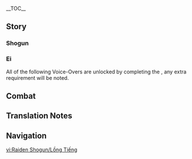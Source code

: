 {{CharacterTabs}}
{{LanguageTabs}}
{{Stub|1={{Meta/VO|rm=1}}}}
__TOC__
==Story==
===Shogun===
{{VO/Story
|character           = Raiden Shogun
|language            = zh
|language_s          = zh
|language_t          = zh-tw
|name_s              = 雷电将军
|name_t              = 雷電將軍

|vo_01_01_title_s    = 初次见面…
|vo_01_01_title_t    = 初次見面…
|vo_01_01_subtitle   = Hello
|vo_01_01_file       = VO_{language}{character} Hello.ogg
|vo_01_01_tx_s       = 无须行礼，此身虽然尊贵殊胜，不过此般前来，是想要做些微服游历民间的事。我看上了你的身手，现在你就是我的御侧保镖了。不用担心，遇到危险，我会出手的。
|vo_01_01_tx_t       = 無須行禮，此身雖然尊貴殊勝，不過此般前來，是想要做些微服遊歷民間的事。我看上了（你/妳）的身手，現在（你/妳）就是我的御側保鏢了。不用擔心，遇到危險，我會出手的。
|vo_01_01_rm         = Wúxū xínglǐ, cǐ shēn suīrán zūnguì shū shèng, bùguò cǐ bān qián lái, shì xiǎng yào zuò xiēwéi fú yóulì mínjiān de shì. Wǒ kàn shàngle nǐ de shēnshǒu, xiànzài nǐ jiùshì wǒ de yù cè bǎobiāo le. Bùyòng dānxīn, yù dào wéixiǎn, wǒ huì chūshǒu de.
|vo_02_01_title_s    = 闲聊・徒然
|vo_02_01_title_t    = 閒聊・徒然
|vo_02_01_subtitle   = Chat: Idleness
|vo_02_01_file       = VO_{language}{character} Chat - Idleness.ogg
|vo_02_01_tx_s       = 徒然无事，对砚枯坐。哼。
|vo_02_01_tx_t       = 徒然無事，對硯枯坐。哼。
|vo_02_01_rm         = Túrán wú shì, duì yàn kū zuò. Ng.
|vo_02_02_title_s    = 闲聊・浮世
|vo_02_02_title_t    = 閒聊・浮世
|vo_02_02_subtitle   = Chat: The Mortal World
|vo_02_02_file       = VO_{language}{character} Chat - The Mortal World.ogg
|vo_02_02_tx_s       = 浮世景色百千年依旧，人之在世却如白露与泡影。虚无。
|vo_02_02_tx_t       = 浮世景色百千年依舊，人之在世卻如白露與泡影。虛無。
|vo_02_02_rm         = Fúshì jǐngsè bǎi qiān nián yījiù, rén zhī zàishì què rú báilù yǔ pàoyǐng. Xūwú.
|vo_02_03_title_s    = 闲聊・花鸟余情
|vo_02_03_title_t    = 閒聊・花鳥餘情
|vo_02_03_subtitle   = Chat: Worldly Beauty
|vo_02_03_file       = VO_{language}{character} Chat - Worldly Beauty.ogg
|vo_02_03_tx_s       = 无人相陪，此般花鸟余情，也不过衬托我身不移不变的背景罢了。
|vo_02_03_tx_t       = 無人相陪，此般花鳥餘情，也不過襯托我身不移不變的背景罷了。
|vo_02_03_rm         = Wú rén xiāng péi, cǐ bān huāniǎo yúqíng, yě bùguò chèntuō wǒ shēn bù yí bù biàn de bèijǐng bà le.
|vo_03_01_title_s    = 下雨的时候…
|vo_03_01_title_t    = 下雨的時候…
|vo_03_01_subtitle   = When It Rains
|vo_03_01_file       = VO_{language}{character} When It Rains.ogg
|vo_03_01_tx_s       = 只是雨滴有什么麻烦的。这还没有打雷呢。
|vo_03_01_tx_t       = 只是雨滴有什麼麻煩的。這還沒有打雷呢。
|vo_03_01_rm         = Zhǐshì yǔdī yǒu shé me máfan de. Zhè hái méiyǒu dǎléi ne.
|vo_03_02_title_s    = 下雪的时候…
|vo_03_02_title_t    = 下雪的時候…
|vo_03_02_subtitle   = When It Snows
|vo_03_02_file       = VO_{language}{character} When It Snows.ogg
|vo_03_02_tx_s       = 冬将军也来了。
|vo_03_02_tx_t       = 冬將軍也來了。
|vo_03_02_rm         = Dōng jiāngjūn yě lái le.
|vo_03_03_title_s    = 晴天的时候…
|vo_03_03_title_t    = 晴天的時候…
|vo_03_03_subtitle   = On a Clear Day
|vo_03_03_file       = VO_{language}{character} On a Clear Day.ogg
|vo_03_03_tx_s       = 天晴也并不能掩盖雷霆的威光。不下雨也可以降下神雷，看到那棵树了吗？你说你懂了，叫我停手。好吧。
|vo_03_03_tx_t       = 天晴也並不能掩蓋雷霆的威光。不下雨也可以降下神雷，看到那棵樹了嗎？（你/妳）說（你/妳）懂了，叫我停手。好吧。
|vo_03_03_rm         = Tiān qíng yě bìng bùnéng yǎngài léitíng de wēiguāng. Bùxià yǔ yě kěyǐ jiàngxià shén léi, kàn dào nà kē shù le ma? Nǐ shuō nǐ dǒng le, jiào wǒ tíngshǒu. Hǎo ba.
|vo_04_01_title_s    = 早上好…
|vo_04_01_title_t    = 早安…
|vo_04_01_subtitle   = Good Morning
|vo_04_01_file       = VO_{language}{character} Good Morning.ogg
|vo_04_01_tx_s       = 道完早安就打呵欠，太懈怠了。我这次就赦免你的无礼了。早安。
|vo_04_01_tx_t       = 道完早安就打呵欠，太懈怠了。我這次就赦免（你/妳）的無禮了。早安。
|vo_04_01_rm         = Dào wán zǎo ān jiù dǎ hēqiàn, tài xièdàile. Wǒ zhè cì jiù shèmiǎn nǐ de wú lǐle. Zǎo ān.
|vo_04_02_title_s    = 晚安…
|vo_04_02_title_t    = 晚安…
|vo_04_02_subtitle   = Good Night
|vo_04_02_file       = VO_{language}{character} Good Night.ogg
|vo_04_02_tx_s       = 我命十方世界雷鸣平息，愿你今晚得享安睡。
|vo_04_02_tx_t       = 我命十方世界雷鳴平息，願（你/妳）今晚得享安睡。
|vo_04_02_rm         = Wǒ mìng shí fāng shìjiè léimíng píngxí, yuàn nǐ jīn wǎn dé xiǎng ānshuì.
|vo_06_01_title_s    = 关于雷电将军自己・须臾
|vo_06_01_title_t    = 關於雷電將軍自己・須臾
|vo_06_01_subtitle   = About the {character}: Transience
|vo_06_01_file       = VO_{language}{character} About {character} - Transience.ogg
|vo_06_01_tx_s       = 雷鸣闪电，一瞬即逝。正因如此，才会想要撷取「永恒」。不，才必须掌握「永恒」。
|vo_06_01_tx_t       = 雷鳴閃電，一瞬即逝。正因如此，才會想要擷取「永恆」。不，才必須掌握「永恆」。
|vo_06_01_rm         = Léimíng shǎndiàn, yīshùn jí shì. Zhèng yīn rúcǐ, cái huì xiǎng yào xié qǔ "yǒnghéng". Bù, cái bìxū zhǎngwò "yǒnghéng".
|vo_06_02_title_s    = 关于雷电将军自己・永恒
|vo_06_02_title_t    = 關於雷電將軍自己・永恆
|vo_06_02_subtitle   = About the {character}: Eternity
|vo_06_02_file       = VO_{language}{character} About {character} - Eternity.ogg
|vo_06_02_tx_s       = 「磨损」是一件很可怕的事情。此身诞生的意义，就是承受磨损。这样，或许「内在」就可以触及永恒了吧。
|vo_06_02_tx_t       = 「磨損」是一件很可怕的事情。此身誕生的意義，就是承受磨損。這樣，或許「內在」就可以觸及永恆了吧。
|vo_06_02_rm         = "Mósǔn" shì yī jiàn hěn kěpà de shìqíng. Cǐ shēn dànshēng de yìyì, jiùshì chéngshòu mósǔn. Zhèyàng, huòxǔ "nèizài" jiù kěyǐ chùjí yǒnghéng le ba.
|vo_06_03_title_s    = 关于我们・奥诘众
|vo_06_03_title_t    = 關於我們・奧詰眾
|vo_06_03_subtitle   = About Us: Okuzumeshuu
|vo_06_03_file       = VO_{language}{character} About Us - Okuzumeshuu.ogg
|vo_06_03_tx_s       = 现在你是我的侧用人，换言之，依我判断，你是对幕府有用，对我忠诚的人。
|vo_06_03_tx_t       = 現在（你/妳）是我的側用人，換言之，依我判斷，（你/妳）是對幕府有用，對我忠誠的人。
|vo_06_03_rm         = Xiànzài nǐ shì wǒ de cè yòngrén, huàn yán zhī, yī wǒ pànduàn, nǐ shì duì mùfǔ yǒuyòng, duì wǒ zhōngchéng de rén.
|vo_07_01_title_s    = 有什么想要分享…
|vo_07_01_title_t    = 有什麼想要分享…
|vo_07_01_subtitle   = Something to Share
|vo_07_01_file       = VO_{language}{character} Something to Share.ogg
|vo_07_01_tx_s       = 有什么想要分享的？没有。倒是你，为什么没有神之眼却能使用元素之力。和我说说。
|vo_07_01_tx_t       = 有什麼想要分享的？沒有。倒是（你/妳），為什麼沒有神之眼卻能使用元素之力。和我說說。
|vo_07_01_rm         = Yǒu shénme xiǎng yào fēnxiǎng de? Méiyǒu. Dào shì nǐ, wèishénme méiyǒu Shén zhī Yǎn què néng shǐyòng yuánsù zhī lì. Hé wǒ shuō shuō.
|vo_07_02_title_s    = 感兴趣的见闻…
|vo_07_02_title_t    = 感興趣的見聞…
|vo_07_02_subtitle   = Interesting Things
|vo_07_02_file       = VO_{language}{character} Interesting Things.ogg
|vo_07_02_tx_s       = 虽然身消梦陨，但是她化作了神樱。这，也是「永恒」。
|vo_07_02_tx_t       = 雖然身消夢隕，但是她化作了神櫻。這，也是「永恆」。
|vo_07_02_rm         = Suīrán shēn xiāo mèng yǔn, dànshì tā huà zuòle Shényīng. Zhè, yě shì 'yǒnghéng'.
|vo_08_01_title_s    = 关于神里绫人…
|vo_08_01_title_t    = 關於神里綾人…
|vo_08_01_subtitle   = About [[Kamisato Ayato]]
|vo_08_01_friendship = 4
|vo_08_01_file       = VO_{language}{character} About Kamisato Ayato.ogg
|vo_08_01_tx_s       = 神里一门，无愧于稻妻名门笔头之格。绫人虽然此前在三奉行事务中，耍了不少手段，但是本身忠心可鉴。既往不咎了。
|vo_08_01_tx_t       = 神里一門，無愧於稻妻名門筆頭之格。綾人雖然此前在三奉行事務中，耍了不少手段，但是本身忠心可鑒。既往不咎了。
|vo_08_01_rm         = Shénlǐ Yīmén, wúkuì yú Dàoqī Míngmén bǐtóu zhī gé. Líng rén suīrán cǐqián zài Sān Fèngháng shìwù zhōng, shuǎ le bùshǎo shǒuduàn, dànshì běnshēn zhōngxīn kě jiàn. Jìwǎng bù jiù le.
|vo_08_02_title_s    = 关于九条裟罗…
|vo_08_02_title_t    = 關於九條裟羅…
|vo_08_02_subtitle   = About [[Kujou Sara]]
|vo_08_02_friendship = 4
|vo_08_02_file       = VO_{language}{character} About Kujou Sara.ogg
|vo_08_02_tx_s       = 忠义之士，武艺精湛，可担「豪杰」二字。有此麟儿，九条家应该还能兴盛下去吧。
|vo_08_02_tx_t       = 忠義之士，武藝精湛，可擔「豪傑」二字。有此麟兒，九條家應該還能興盛下去吧。
|vo_08_02_rm         = Zhōngyì zhī shì, wǔyì jīngzhàn, kě dān 'Háojié' èr zì. Yǒu cǐ lín er, Jiǔtiáo jiā yīnggāi hái néng xīngshèng xiàqù ba.
|vo_08_03_title_s    = 关于珊瑚宫心海…
|vo_08_03_title_t    = 關於珊瑚宮心海…
|vo_08_03_subtitle   = About [[Sangonomiya Kokomi]]
|vo_08_03_friendship = 4
|vo_08_03_file       = VO_{language}{character} About Sangonomiya Kokomi.ogg
|vo_08_03_tx_s       = 奥罗巴斯确为此身所斩。但是我也许可了珊瑚宫之民，以海祇大御神之名继续祭祀，让它得享牲醴。现在珊瑚宫捣毁鸣神分社，反叛幕府。她作为海祇大御神的现人神巫女，必须要承担责任。
|vo_08_03_tx_t       = 奧羅巴斯確為此身所斬。但是我也許可了珊瑚宮之民，以海祇大御神之名繼續祭祀，讓牠得享牲醴。現在珊瑚宮搗毀鳴神分社，反叛幕府。她作為海祇大御神的現人神巫女，必須要承擔責任。
|vo_08_03_rm         = Àoluóbāsī què wèi cǐ shēn suǒ zhǎn. Dànshì wǒ yěxǔ kě le Shānhú Gōng zhī mín, yǐ Hǎiqí Dà Yùshén zhī míng jìxù jìsì, ràng tā dé xiǎng shēnglǐ. Xiànzài Shānhú Gōng dǎohuǐ Míngshén Fèn Shè, fǎnpàn mùfǔ. Tā zuòwéi Hǎiqí Dà Yùshén de xiànrén shén wūnǚ, bìxū yào chéngdān zérèn.
|vo_08_04_title_s    = 关于荒泷一斗…
|vo_08_04_title_t    = 關於荒瀧一斗…
|vo_08_04_subtitle   = About [[Arataki Itto]]
|vo_08_04_friendship = 4
|vo_08_04_file       = VO_{language}{character} About Arataki Itto.ogg
|vo_08_04_tx_s       = 谁？
|vo_08_04_tx_t       = 誰？
|vo_08_04_rm         = Shéi?
|vo_08_05_title_s    = 关于宵宫…
|vo_08_05_title_t    = 關於宵宮…
|vo_08_05_subtitle   = About [[Yoimiya]]
|vo_08_05_friendship = 4
|vo_08_05_file       = VO_{language}{character} About Yoimiya.ogg
|vo_08_05_tx_s       = 是谁来着？啊，做烟火的。制造须臾幻象的人，沉醉于夏日幻觉的人，虽说如此，亦为我之臣民。<br>嗯，在天领奉行属地里炸烟花？谁啊，她吗？
|vo_08_05_tx_t       = 是誰來著？啊，做煙火的。製造須臾幻象的人，沉醉於夏日幻覺的人，雖說如此，亦為我之臣民。<br>嗯，在天領奉行屬地裡放煙花？誰啊，她嗎？
|vo_08_05_rm         = Shì shéi láizhe? Ā, zuò yānhuǒ de. Zhìzào xūyú huànxiàng de rén, chénzuì yú xiàrì huànjué de rén, suī shuō rúcǐ, yì wéi wǒ zhī chénmín. <br>Ng, zài Tiānlǐng Fèngháng shǔdì lǐ zhà yānhuā? Shéi a, tā ma?
|vo_09_01_title_s    = 想要了解雷电将军・其一
|vo_09_01_title_t    = 想要瞭解雷電將軍・其一
|vo_09_01_subtitle   = More About the {character}: I
|vo_09_01_file       = VO_{language}{character} More About {character} - 01.ogg
|vo_09_01_tx_s       = 有什么事情，说来便是。
|vo_09_01_tx_t       = 有什麼事情，說來便是。
|vo_09_01_rm         = Yǒu shénme shìqing, shuō lái biàn shì.
|vo_09_02_title_s    = 想要了解雷电将军・其二
|vo_09_02_title_t    = 想要瞭解雷電將軍・其二
|vo_09_02_subtitle   = More About the {character}: II
|vo_09_02_friendship = 3
|vo_09_02_file       = VO_{language}{character} More About {character} - 02.ogg
|vo_09_02_tx_s       = 民间都相信，雷雨天口念「桑原桑原」，便可以无恙。如是因我一念而起的雷暴，必不会加害于你。但是自然天气形成的雷雨就难说了。
|vo_09_02_tx_t       = 民間都相信，雷雨天口唸「桑原桑原」，便可以無恙。如是因我一念而起的雷暴，必不會加害於你。但是自然天氣形成的雷雨就難說了。
|vo_09_02_rm         = Mínjiān dōu xiāngxìn, léiyǔ tiān kǒu niàn 'Sāngyuán Sāngyuán', biàn kěyǐ wúyàng. Rúshì yīn wǒ yī niàn ér qǐ de léibào, bì bù huì jiāhài yú nǐ. Dànshì zìrán tiānqì xíngchéng de léiyǔ jiù nánshuō le.
|vo_10_01_title_s    = 雷电将军的爱好…
|vo_10_01_title_t    = 雷電將軍的愛好…
|vo_10_01_subtitle   = The {character}'s Hobbies
|vo_10_01_file       = VO_{language}{character} Hobbies.ogg
|vo_10_01_tx_s       = 愚问。只有必须要做的事情，和一定不能做的事情。
|vo_10_01_tx_t       = 愚問。只有必須要做的事情，和一定不能做的事情。
|vo_10_01_rm         = Yú wèn. Zhǐyǒu bìxū yào zuò de shìqing, hé yīdìng bùnéng zuò de shìqing.
|vo_10_02_title_s    = 讨厌的食物…
|vo_10_02_title_t    = 討厭的食物…
|vo_10_02_subtitle   = Least Favorite Food
|vo_10_02_file       = VO_{language}{character} Least Favorite Food.ogg
|vo_10_02_tx_s       = 愚问。只有维持身体营养必须吃的，和会损害身体的。
|vo_10_02_tx_t       = 愚問。只有維持身體營養必須吃的，和會損害身體的。
|vo_10_02_rm         = Yú wèn. Zhǐyǒu wéichí shēntǐ yíngyǎng bìxū chī de, hé huì sǔnhài shēntǐ de.

<!-- Receiving a Gift -->
|vo_11_01_title_s    = 收到赠礼・其一
|vo_11_01_title_t    = 收到贈禮・其一
|vo_11_01_subtitle   = Receiving a Gift: I
|vo_11_01_file       = VO_{language}{character} Receiving a Gift - 01.ogg
|vo_11_01_tx_s       = 熟悉的味道。不坏。
|vo_11_01_tx_t       = 熟悉的味道。不壞。
|vo_11_01_rm         = Shúxī de wèidào. Bù huài.
|vo_11_02_title_s    = 收到赠礼・其二
|vo_11_02_title_t    = 收到贈禮・其二
|vo_11_02_subtitle   = Receiving a Gift: II
|vo_11_02_file       = VO_{language}{character} Receiving a Gift - 02.ogg
|vo_11_02_tx_s       = 放在这里吧，我会尝的。
|vo_11_02_tx_t       = 放在這裡吧，我會嚐的。
|vo_11_02_rm         = Fàng zài zhèlǐ ba, wǒ huì cháng de.
|vo_11_03_title_s    = 收到赠礼・其三
|vo_11_03_title_t    = 收到贈禮・其三
|vo_11_03_subtitle   = Receiving a Gift: III
|vo_11_03_file       = VO_{language}{character} Receiving a Gift - 03.ogg
|vo_11_03_tx_s       = 会损害身体机能，拿走。
|vo_11_03_tx_t       = 會損害身體機能，拿走。
|vo_11_03_rm         = Huì sǔnhài shēntǐ jīnéng, ná zǒu.
|vo_12_01_title_s    = 生辰…
|vo_12_01_title_t    = 生辰…
|vo_12_01_subtitle   = Birth Date
|vo_12_01_file       = VO_{language}{character} Birth Date.ogg
|vo_12_01_tx_s       = 今日是你的生辰之日吗？随我回城，我来对全体旗本众宣读祝词吧。嗯？「太丢人别这样。」…好吧。
|vo_12_01_tx_t       = 今日是（你/妳）的生辰之日嗎？隨我回城，我來對全體旗本眾宣讀祝詞吧。嗯？「太丟人別這樣。」…好吧。
|vo_12_01_rm         = Jīnrì shì nǐ de shēngchén zhī rì ma? Suí wǒ huí chéng, wǒ lái duì quántǐ qíběn zhòng xuāndú zhùcí ba. Ng? 'Tài diūrén bié zhèyàng.' …Hǎo ba.
|vo_13_01_title_s    = 突破的感受・起
|vo_13_01_title_t    = 突破的感受・起
|vo_13_01_subtitle   = Feelings About Ascension: Intro
|vo_13_01_ascension  = 1
|vo_13_01_file       = VO_{language}{character} Feelings About Ascension -  01.ogg
|vo_13_01_tx_s       = 我之流派里，「初传」之位，可以学习太刀的九向剑路之势，以及薙刀术的基本。与其他流派并无大差异。应该说，其他流派与我之流派并无差异。
|vo_13_01_tx_t       = 我之流派裡，「初傳」之位，可以學習太刀的九向劍路之勢，以及薙刀術的基本。與其他流派並無大差異。應該說，其他流派與我之流派並無差異。
|vo_13_01_rm         = Wǒ zhī liúpài lǐ, 'Chū Chuán' zhī wèi, kěyǐ xuéxí tàidāo de jiǔ xiàng jiànlù zhī shì, yǐjí tìdāo shù de jīběn. Yǔ qítā liúpài bìng wú dà chāyì. Yīnggāi shuō, qítā liúpài yǔ wǒ zhī liúpài bìng wú chāyì.
|vo_13_02_title_s    = 突破的感受・承
|vo_13_02_title_t    = 突破的感受・承
|vo_13_02_subtitle   = Feelings About Ascension: Building Up
|vo_13_02_ascension  = 2
|vo_13_02_file       = VO_{language}{character} Feelings About Ascension -  02.ogg
|vo_13_02_tx_s       = 我之流派里，「中传」之位，太刀术需要研习各种「构」位与变化，薙刀术则需熟练诸「切」与「返」之理。
|vo_13_02_tx_t       = 我之流派裡，「中傳」之位，太刀術需要研習各種「構」位與變化，薙刀術則需熟練諸「切」與「返」之理。
|vo_13_02_rm         = "Wǒ zhī liúpài lǐ, 'Zhōng Chuán' zhī wèi, tàidāo shù xūyào yánxí gè zhǒng 'Gòu' wèi yǔ biànhuà, tìdāo shù zé xū shúliàn zhū 'Qiē' yǔ 'Fǎn' zhī lǐ.
|vo_13_03_title_s    = 突破的感受・转
|vo_13_03_title_t    = 突破的感受・轉
|vo_13_03_subtitle   = Feelings About Ascension: Climax
|vo_13_03_ascension  = 4
|vo_13_03_file       = VO_{language}{character} Feelings About Ascension -  03.ogg
|vo_13_03_tx_s       = 我之流派里，「皆传」之位，需要研习诸般奥义。无奈大部分都需要配合元素之力，对凡人来说可能有些太难了。世间其余流派大多都无法触及此境。
|vo_13_03_tx_t       = 我之流派裡，「皆傳」之位，需要研習諸般奧義。無奈大部分都需要配合元素之力，對凡人來說可能有些太難了。世間其餘流派大多都無法觸及此境。
|vo_13_03_rm         = Wǒ zhī liúpài lǐ, 'Jiē Chuán' zhī wèi, xūyào yánxí zhū bān àoyì. Wúnài dà bùfen dōu xūyào pèihé yuánsù zhī lì, duì fánrén lái shuō kěnéng yǒuxiē tài nán le. Shìjiān qí yú liúpài dàduō dōu wúfǎ chùjí cǐ jìng.
}}

===Ei===
All of the following Voice-Overs are unlocked by completing the {{Quest|Wishes (Quest)}}, any extra requirement will be noted.
{{VO/Story2
|character           = Raiden Ei
|language            = zh
|language_s          = zh
|language_t          = zh-tw
|name_s              = 雷电将军
|name_t              = 雷電將軍

|vo_01_01_title_s    = 打雷的时候…
|vo_01_01_title_t    = 打雷的時候…
|vo_01_01_subtitle   = When Thunder Strikes
|vo_01_01_file       = VO_{language}{character} When Thunder Strikes.ogg
|vo_01_01_tx_s       = 哎呀，你不会怕了吧。明明此世最为殊胜最为恐怖的雷霆化身就站在你身边。
|vo_01_01_tx_t       = 哎呀，（你/妳）不會怕了吧。明明此世最為殊勝最為恐怖的雷霆化身就站在（你/妳）身邊。
|vo_01_01_rm         = Āiyā, nǐ bù huì pà le ba. Míngmíng cǐ shì zuì wéi shūshèng zuì wéi kǒngbù de léitíng huàshēn jiù zhàn zài nǐ shēnbiān.

|vo_02_01_title_s    = 中午好…
|vo_02_01_title_t    = 午安…
|vo_02_01_subtitle   = Good Afternoon
|vo_02_01_file       = VO_{language}{character} Good Afternoon.ogg
|vo_02_01_tx_s       = 啊，想吃甜点心。嗯，为什么不行？什么叫「哪有这个时间吃甜品的」。之前是因为他们看我是将军所以惯着我的？这样啊。
|vo_02_01_tx_t       = 啊，想吃甜點心。嗯，為什麼不行？什麼叫「哪有這個時間吃甜品的」。之前是因為他們看我是將軍所以慣著我的？這樣啊。
|vo_02_01_rm         = A, xiǎng chī tián diǎnxīn. Ng, wèishénme bùxíng? Shénme jiào 'Nǎ yǒu zhège shíjiān chī tián pǐn de'. Zhīqián shì yīnwèi tāmen kàn wǒ shì jiāngjūn suǒyǐ guàn zhe wǒ de? Zhèyàng a.

|vo_02_02_title_s    = 晚上好…
|vo_02_02_title_t    = 晚上好…
|vo_02_02_subtitle   = Good Evening
|vo_02_02_file       = VO_{language}{character} Good Evening.ogg
|vo_02_02_tx_s       = 你想知道夜晚流星的真相吗？哈哈，真相就是缥缈须臾的一瞬天光罢了。嗯，你说其实是你？你也是天狗吗？
|vo_02_02_tx_t       = （你/妳）想知道夜晚流星的真相嗎？哈哈，真相就是縹緲須臾的一瞬天光罷了。嗯，（你/妳）說其實是（你/妳）？（你/妳）也是天狗嗎？
|vo_02_02_rm         = Nǐ xiǎng zhīdào yèwǎn liúxīng de zhēnxiàng ma? Hāhā, zhēnxiàng jiùshì piāomiǎo xūyú de yī shùn tiānguāng bà le. Ng, nǐ shuō qíshí shì nǐ? Nǐ yě shì tiāngǒu ma?

|vo_03_01_title_s    = 关于我们・用心棒
|vo_03_01_title_t    = 關於我們・用心棒
|vo_03_01_subtitle   = About Us: Protector
|vo_03_01_friendship = 6
|vo_03_01_file       = VO_{language}{character} About Us - Protector.ogg
|vo_03_01_tx_s       = 虽然是微服出访的保镖，但是我遇到危险不用替我挡刀了。将军她构造还挺结实的，坏了还能替换呢。所以遇到危险把将军她推到前面就好了。
|vo_03_01_tx_t       = 雖然是微服出訪的保鏢，但是我遇到危險不用替我擋刀了。將軍她構造還挺結實的，壞了還能替換呢。所以遇到危險把將軍她推到前面就好了。
|vo_03_01_rm         = Suīrán shì wéifú chūfǎng de bǎobiāo, dànshì wǒ yù dào wéixiǎn bùyòng tì wǒ dǎng dāo le. Jiāngjūn tā gòuzào hái tǐng jiēshí de, huài le hái néng tìhuàn ne. Suǒyǐ yù dào wéixiǎn bǎ Jiāngjūn tā tuī dào qiánmiàn jiù hǎo le.

|vo_03_02_title_s    = 关于我们・直传
|vo_03_02_title_t    = 關於我們・直傳
|vo_03_02_subtitle   = About Us: Legacy
|vo_03_02_friendship = 6
|vo_03_02_file       = VO_{language}{character} About Us - Legacy.ogg
|vo_03_02_tx_s       = 稻妻的薙刀术和剑术以及锻刀技法，基本都是由我直接传下的，随后因人资质不同而分枝开花、各自结果。<br>如何，再接我一刀？还能无事的话，许可你在稻妻开宗立派哦。啊，武艺的精进真是叫人欲罢不能。
|vo_03_02_tx_t       = 稻妻的薙刀術和劍術以及鍛刀技法，基本都是由我直接傳下的，隨後因人資質不同而分枝開花、各自結果。<br>如何，再接我一刀？還能無事的話，許可（你/妳）在稻妻開宗立派哦。啊，武藝的精進真是叫人欲罷不能。
|vo_03_02_rm         = Dàoqī de tìdāo shù hé jiànshù yǐjí duàn dāo jìfǎ, jīběn dōu shì yóu wǒ zhíjiē chuán xià de, suíhòu yīn rén zīzhì bùtóng ér fēnzhī kāihuā, gèzì jiéguǒ.<br>Rúhé, zài jiē wǒ yī dāo? Hái néng wú shì de huà, xǔkě nǐ zài Dàoqī kāizōng lìpài ó. A, wǔyì de jīngjìn zhēn shì jiào rén yù bà bùnéng.

|vo_04_01_title_s    = 关于「神之眼」…
|vo_04_01_title_t    = 關於「神之眼」…
|vo_04_01_subtitle   = About the [[Vision]]
|vo_04_01_friendship = 4
|vo_04_01_file       = VO_{language}{character} About the Vision.ogg
|vo_04_01_tx_s       = 外面的世界居然已经这么久没有出现过雷元素的神之眼了吗？虽然我因为一些制约无法说明…赐予神之眼这件事，和我的意志无关。重要的，还是人的「渴望」，以及…
|vo_04_01_tx_t       = 外面的世界居然已經這麼久沒有出現過雷元素的神之眼了嗎？雖然我因為一些制約無法說明…賜予神之眼這件事，和我的意志無關。重要的，還是人的「渴望」，以及…
|vo_04_01_rm         = Wàimiàn de shìjiè jūrán yǐjīng zhème jiǔ méiyǒu chūxiàn guò léi yuánsù de Shén zhī Yǎn le ma? Suīrán wǒ yīnwèi yīxiē zhìyuē wúfǎ shuōmíng… Cìyǔ Shén zhī Yǎn zhè jiàn shì, hé wǒ de yìzhì wúguān. Zhòngyào de, háishì rén de 'Kěwàng', yǐjí…

|vo_05_01_title_s    = 关于八重神子…
|vo_05_01_title_t    = 關於八重神子…
|vo_05_01_subtitle   = About [[Yae Miko]]
|vo_05_01_friendship = 4
|vo_05_01_file       = VO_{language}{character} About Yae Miko.ogg
|vo_05_01_tx_s       = 那家伙啊，最初她就是个会被油豆腐引诱的家伙。现在居然这么工于谋略了，让人欣慰。不过被她算计了，还是有些不愉快。虽说是为了我好，下次见到她恐怕会被她嘲笑的…那就先发制人，斩她一刀好了。反正她也能躲掉。
|vo_05_01_tx_t       = 那傢伙啊，最初她就是個會被油豆腐引誘的傢伙。現在居然這麼工於謀略了，讓人欣慰。不過被她算計了，還是有些不愉快。雖說是為了我好，下次見到她恐怕會被她嘲笑的…那就先發制人，斬她一刀好了。反正她也能躲掉。
|vo_05_01_rm         = Nà jiāhuo a, zuìchū tā jiùshì gè huì bèi yóudòufu yǐnyòu de jiāhuo. Xiànzài jūrán zhème gōng yú móuluè le, ràng rén xīnwèi. Búguò bèi tā suànjì le, háishì yǒuxiē bù yúkuài. Suī shuō shì wèile wǒ hǎo, xià cì jiàndào tā kǒngpà huì bèi tā cháoxiào de… Nà jiù xiān fāzhìrén, zhǎn tā yī dāo hǎo le. Fǎnzhèng tā yě néng duǒ diào.

|vo_05_02_title_s    = 关于神里绫华…
|vo_05_02_title_t    = 關於神里綾華…
|vo_05_02_subtitle   = About [[Kamisato Ayaka]]
|vo_05_02_friendship = 4
|vo_05_02_file       = VO_{language}{character} About Kamisato Ayaka.ogg
|vo_05_02_tx_s       = 神里一门，无愧于稻妻名门笔头之格。欸，你说我和将军的评价一模一样。那，绫华她，她剑术也很好。
|vo_05_02_tx_t       = 神里一門，無愧於稻妻名門筆頭之格。欸，（你/妳）說我和將軍的評價一模一樣。那…綾華她、她劍術也很好。
|vo_05_02_rm         = Shénlǐ Yīmén, wúkuì yú Dàoqī Míngmén bǐtóu zhī gé. Ēi, nǐ shuō wǒ hé jiāngjūn de píngjià yīmú yīyàng. Nà, Línghuá tā, tā jiànshù yě hěn hǎo.

|vo_05_03_title_s    = 关于托马…
|vo_05_03_title_t    = 關於托馬…
|vo_05_03_subtitle   = About [[Thoma]]
|vo_05_03_friendship = 4
|vo_05_03_file       = VO_{language}{character} About Thoma.ogg
|vo_05_03_tx_s       = 虽然差点夺走他神之眼这件事，我也不能说是完全没有责任。但要说道歉的话，还是应该让将军她去比较好吧…好吧，我也会好好反省的。
|vo_05_03_tx_t       = 雖然差點奪走他神之眼這件事，我也不能說是完全沒有責任。但要說道歉的話，還是應該讓將軍她去比較好吧…好吧，我也會好好反省的。
|vo_05_03_rm         = Suīrán chàdiǎn duózǒu tā Shén zhī Yǎn zhè jiàn shì, wǒ yě bùnéng shuō shì wánquán méiyǒu zérèn. Dàn yào shuō dàoqiàn de huà, háishì yīnggāi ràng jiāngjūn tā qù bǐjiào hǎo ba… Hǎo ba, wǒ yě huì hǎohǎo fǎnxǐng de.

|vo_05_04_title_s    = 关于国崩…
|vo_05_04_title_t    = 關於國崩…
|vo_05_04_subtitle   = About [[Kunikuzushi]]
|vo_05_04_friendship = 4
|vo_05_04_file       = VO_{language}{character} About Kunikuzushi.ogg
|vo_05_04_tx_s       = 那小子是制造将军的副产物。对他不加以管束，应该是因为我内心还是觉得对他有所亏欠吧。
|vo_05_04_tx_t       = 那小子是製造將軍的副產物。對他不加以管束，應該是因為我內心還是覺得對他有所虧欠吧。
|vo_05_04_rm         = Nà xiǎozi shì zhìzào jiāngjūn de fùchǎnwù. Duì tā bù jiāyǐ guǎnshù, yīnggāi shì yīnwèi wǒ nèixīn háishì juéde duì tā yǒusuǒ kuīquè ba.

|vo_05_05_title_s    = 关于摩拉克斯…
|vo_05_05_title_t    = 關於摩拉克斯…
|vo_05_05_subtitle   = About [[Zhongli|Morax]]
|vo_05_05_friendship = 4
|vo_05_05_file       = VO_{language}{character} About Morax.ogg
|vo_05_05_tx_s       = 曾经与他共饮之时，我还只是一介影武者，敬陪众神末席。他做出了这样的选择是吗？不过，我想他在下一个时代，仍然会继续和更多的人相遇吧。
|vo_05_05_tx_t       = 曾經與他共飲之時，我還只是一介影武者，敬陪眾神末席。他做出了這樣的選擇是嗎？不過，我想他在下一個時代，仍然會繼續和更多的人相遇吧。
|vo_05_05_rm         = Céngjīng yǔ tā gòngyǐn zhī shí, wǒ hái zhǐshì yī jiè yǐngwǔzhě, jìngpéi zhòngshén mòxí. Tā zuòchū le zhèyàng de xuǎnzé shì ma? Búguò, wǒ xiǎng tā zài xià yīgè shídài, réngrán huì jìxù hé gèng duō de rén xiāngyù ba.

|vo_05_06_title_s    = 关于温迪…
|vo_05_06_title_t    = 關於溫迪…
|vo_05_06_subtitle   = About [[Venti]]
|vo_05_06_friendship = 4
|vo_05_06_file       = VO_{language}{character} About Venti.ogg
|vo_05_06_tx_s       = 风神的化身现在还叫这个名字吗？说实话，第一次见他就感觉他浑身透着和我一定相处不来的气质。然后就是，他的确很能喝酒。
|vo_05_06_tx_t       = 風神的化身現在還叫這個名字嗎？說實話，第一次見他就感覺他渾身透著和我一定相處不來的氣質。然後就是，他的確很能喝酒。
|vo_05_06_rm         = Fēngshén de huàshēn xiànzài hái jiào zhège míngzì ma? Shuō shíhuà, dì yī cì jiàn tā jiù gǎnjué tā húnshēn tòuzhe hé wǒ yīdìng xiāngchǔ bù lái de qìzhì. Ránhòu jiùshì, tā díquè hěn néng hējiǔ.

|vo_05_07_title_s    = 关于布耶尔…
|vo_05_07_title_t    = 關於布耶爾…
|vo_05_07_subtitle   = About [[Buer]]
|vo_05_07_friendship = 4
|vo_05_07_quest      = Akasha Pulses, the Kalpa Flame Rises
|vo_05_07_file       = VO_{language}{character} About Buer.ogg
|vo_05_07_tx_s       = 我很欣赏她的谦逊，谦逊也的确是智者的美德。她的权能理应可以做到许多超乎想象的事，但布耶尔只是将它用在「纠正与守护」之上…真是个温柔的神明。
|vo_05_07_tx_t       = 我很欣賞她的謙遜，謙遜也的確是智者的美德。她的權能理應可以做到許多超乎想像的事，但布耶爾只是將它用在「糾正與守護」之上…真是個溫柔的神明。
|vo_05_07_rm         = Wǒ hěn xīnshǎng tā de qiānxùn, qiānxùn yě díquè shì zhìzhě de měidé. Tā de quánnéng lǐ yīng kěyǐ zuò dào xǔduō chāohū xiǎngxiàng de shì, dàn Bùyuē'ěr zhǐshì jiāng tā yòng zài 'Jiūzhèng yǔ Shǒuhù' zhī shàng… Zhēn shì gè wēnróu de shénmíng.

|vo_05_08_title_s    = 关于芙宁娜…
|vo_05_08_title_t    = 關於芙寧娜…
|vo_05_08_subtitle   = About [[Furina]]
|vo_05_08_friendship = 4
|vo_05_08_quest      = Masquerade of the Guilty
|vo_05_08_file       = VO_{language}{character} About Furina.ogg
|vo_05_08_tx_s       = 「雷电将军」曾与我在意识世界中进行数百年的决斗，以确定我的意志不曾动摇。而你所说的这位芙宁娜，虽是人类之躯，但五百年间的表演也无异于每时每刻都在进行精神上的「实战」。我认可她，此等意志，可谓已臻神境。
|vo_05_08_tx_t       = 「雷電將軍」曾與我在意識世界中進行數百年的決鬥，以確定我的意志不曾動搖。而（你/妳）所說的這位芙寧娜，雖是人類之軀，但五百年間的表演也無異於每時每刻都在進行精神上的「實戰」。我認可她，此等意志，可謂已臻神境。
|vo_05_08_rm         = 

|vo_05_09_title_s    = 关于赫布里穆…
|vo_05_09_title_t    = 關於赫布里穆…
|vo_05_09_subtitle   = About [[Haborym]]
|vo_05_09_quest      = Incandescent Ode of Resurrection
|vo_05_09_friendship = 4
|vo_05_09_file       = VO_{language}{character} About Haborym.ogg
|vo_05_09_tx_s       = 五百年前我抵达坎瑞亚之时，曾在战场上见过不亚于无想刃狭间的大片焦土，我听闻那就是火神的愤怒。时至今日，我竟然还有和这样一位人类见面的机会…可否为我引荐一番呢？作为「武人」，我想前往合适的空旷之地，与她交流一些心得。
|vo_05_09_tx_t       = 五百年前我抵達坎瑞亞之時，曾在戰場上見過不亞於無想刃狹間的大片焦土，我聽聞那就是火神的憤怒。時至今日，我竟然還有和這樣一位人類見面的機會…可否為我引薦一番呢？作為「武人」，我想前往適合的空曠之地，與她交流一些心得。
|vo_05_09_rm         = 

|vo_05_10_title_s    = 关于梦见月瑞希…
|vo_05_10_title_t    = 關於夢見月瑞希…
|vo_05_10_subtitle   = About [[Yumemizuki Mizuki]]
|vo_05_10_quest      = Transient Dreams
|vo_05_10_friendship = 4
|vo_05_10_file       = VO_{language}{character} About Yumemizuki Mizuki.ogg
|vo_05_10_tx_s       = 梦见月瑞希是神子的旧识，不过，我有些看不明白她们两位的关系…既是彼此无可替代的友人，又不愿将感情置于台面。总是为某些计划相持不下，想要决出高低…鉴于这些计划的核心都是帮助民众享受生活，我便不多说什么了。
|vo_05_10_tx_t       = 夢見月瑞希是神子的舊識，不過，我有些看不明白她們兩位的關係…既是彼此無可替代的友人，又不願將感情置於檯面。總是為某些計畫相持不下，想要決出高低…鑑於這些計畫的核心都是幫助民眾享受生活，我便不多說什麼了。
|vo_05_10_rm         = 

|vo_06_01_title_s    = 想要了解影・其三
|vo_06_01_title_t    = 想要瞭解影・其三
|vo_06_01_subtitle   = More About Ei: III
|vo_06_01_friendship = 4
|vo_06_01_file       = VO_{language}{character} More About {character} - 03.ogg
|vo_06_01_tx_s       = 《珍说》一书所言大致都是真的。那时她正忙于周旋岛内之事，于是我作为影武者，假托她名出现在了平定海祇的军阵中。但是后面的剧情，就只是人们的一厢情愿罢了。我原本只是醉心剑技的武人，没有那种感化万民的德行。
|vo_06_01_tx_t       = 《珍說》一書所言大致都是真的。那時她正忙於周旋島內之事，於是我作為影武者，假託她名出現在了平定海祇的軍陣中。但是後面的劇情，就只是人們的一廂情願罷了。我原本只是醉心劍技的武人，沒有那種感化萬民的德行。
|vo_06_01_rm         = "Zhēn shuō" yī shū suǒ yán dàzhì dōu shì zhēn de. Nà shí tā zhèng máng yú zhōuxuán dǎo nèi zhī shì, yúshì wǒ zuòwéi yǐngwǔzhě, jiǎ tuō tā míng chūxiàn zài le píngdìng Hǎiqí de jūnzhèn zhōng. Dànshì hòumiàn de jùqíng, jiù zhǐshì rénmen de yīxiāng qíngyuàn bà le. Wǒ yuánběn zhǐshì zuìxīn jiànjì de wǔrén, méiyǒu nà zhǒng gǎnhuà wànmín de déxíng.

|vo_06_02_title_s    = 想要了解影・其四
|vo_06_02_title_t    = 想要瞭解影・其四
|vo_06_02_subtitle   = More About Ei: IV
|vo_06_02_friendship = 5
|vo_06_02_file       = VO_{language}{character} More About {character} - 04.ogg
|vo_06_02_tx_s       = 追求「永恒」可能也只是一种逃避罢了。最后我采取的方法也和缩壳乌龟一样。不过乌龟本来就是长寿的象征，说不定追求永恒就是会变成这样的形态。
|vo_06_02_tx_t       = 追求「永恆」可能也只是一種逃避罷了。最後我採取的方法也和縮頭烏龜一樣。不過烏龜本來就是長壽的象徵，說不定追求永恆就是會變成這樣的形態。
|vo_06_02_rm         = Zhuīqiú 'yǒnghéng' kěnéng yě zhǐshì yī zhǒng táobì bà le. Zuìhòu wǒ cǎiqǔ de fāngfǎ yě hé suōké wūguī yīyàng. Búguò wūguī běnlái jiùshì chángshòu de xiàngzhēng, shuōbudìng zhuīqiú yǒnghéng jiùshì huì biàn chéng zhèyàng de xíngtài.

|vo_06_03_title_s    = 想要了解影・其五
|vo_06_03_title_t    = 想要瞭解影・其五
|vo_06_03_subtitle   = More About Ei: V
|vo_06_03_friendship = 6
|vo_06_03_file       = VO_{language}{character} More About {character} - 05.ogg
|vo_06_03_tx_s       = 恐惧是因为我在五百年前目睹了她的消亡和「那个事物」。但，如果…如果是你的话，一定可以拯救所有人的。如果是你的话，一定会拯救世界的。就像是我记得稻妻的一切一样，只要你记得我，我就能永远地活着。
|vo_06_03_tx_t       = 恐懼是因為我在五百年前目睹了她的消亡和「那個事物」。但，如果…如果是（你/妳）的話，一定可以拯救所有人的。如果是（你/妳）的話，一定會拯救世界的。就像是我記得稻妻的一切一樣，只要（你/妳）記得我，我就能永遠地活著。
|vo_06_03_rm         = Kǒngjù shì yīnwèi wǒ zài wǔbǎi nián qián mùdǔ le tā de xiāowáng hé 'nàge shìwù'. Dàn, rúguǒ… rúguǒ shì nǐ dehuà, yīdìng kěyǐ zhěngjiù suǒyǒu rén de. Rúguǒ shì nǐ dehuà, yīdìng huì zhěngjiù shìjiè de. Jiù xiàng shì wǒ jìde Dàoqī de yīqiè yīyàng, zhǐyào nǐ jìde wǒ, wǒ jiù néng yǒngyuǎn de huózhe.

|vo_07_01_title_s    = 影的烦恼…
|vo_07_01_title_t    = 影的煩惱…
|vo_07_01_subtitle   = Ei's Troubles
|vo_07_01_file       = VO_{language}{character} Troubles.ogg
|vo_07_01_tx_s       = 你不要让我做饭啦。我什么都能办到，但是真的不会做饭。
|vo_07_01_tx_t       = （你/妳）不要讓我做飯啦。我什麼都能辦到，但是真的不會做飯。
|vo_07_01_rm         = Nǐ bùyào ràng wǒ zuòfàn la. Wǒ shénme dōu néng bàndào, dànshì zhēn de bù huì zuòfàn.

|vo_07_02_title_s    = 喜欢的食物…
|vo_07_02_title_t    = 喜歡的食物…
|vo_07_02_subtitle   = Favorite Food
|vo_07_02_file       = VO_{language}{character} Favorite Food.ogg
|vo_07_02_tx_s       = 你别听将军她的。甜点心！蛀牙什么的，换一套就好了。这怎么会影响对永恒的追求呢。
|vo_07_02_tx_t       = （你/妳）別聽將軍她的。甜點心！蛀牙什麼的，換一套就好了。這怎麼會影響對永恆的追求呢。
|vo_07_02_rm         = Nǐ bié tīng jiāngjūn tā de. Tián diǎnxīn! Zhù yá shénme de, huàn yī tào jiù hǎo le. Zhè zěnme huì yǐngxiǎng duì yǒnghéng de zhuīqiú ne.

<!-- Receiving a Gift -->
|vo_08_01_title_s    = 收到赠礼・其四
|vo_08_01_title_t    = 收到贈禮・其四
|vo_08_01_subtitle   = Receiving a Gift: IV
|vo_08_01_file       = VO_{language}{character} Receiving a Gift - 01.ogg
|vo_08_01_tx_s       = 好吃。心情也放松了不少，谢谢你。
|vo_08_01_tx_t       = 好吃。心情也放鬆了不少，謝謝{{MC|m=你|f=妳}}
|vo_08_01_rm         = Hǎochī. Xīnqíng yě fàngsōng le bùshǎo, xièxie nǐ.

|vo_08_02_title_s    = 收到赠礼・其五
|vo_08_02_title_t    = 收到贈禮・其五
|vo_08_02_subtitle   = Receiving a Gift: V
|vo_08_02_file       = VO_{language}{character} Receiving a Gift - 02.ogg
|vo_08_02_tx_s       = 看起来不错，是怎么做出来的？
|vo_08_02_tx_t       = 看起來不錯，是怎麼做出來的？
|vo_08_02_rm         = Kàn qǐlái bùcuò, shì zěnme zuò chūlái de?

|vo_08_03_title_s    = 收到赠礼・第六
|vo_08_03_title_t    = 收到贈禮・第六
|vo_08_03_subtitle   = Receiving a Gift: VI
|vo_08_03_file       = VO_{language}{character} Receiving a Gift - 03.ogg
|vo_08_03_tx_s       = 恕我谢绝。
|vo_08_03_tx_t       = 恕我謝絕。
|vo_08_03_rm         = Shù wǒ xièjué.

|vo_09_01_title_s    = 生日…
|vo_09_01_title_t    = 生日…
|vo_09_01_subtitle   = Birthday
|vo_09_01_file       = VO_{language}{character} Birthday.ogg
|vo_09_01_tx_s       = 生日快乐！那今日就一起庆祝吧，使之成为可以铭记一年的美好瞬间。然后等到来年今日，便继续庆祝。如是便可得「永恒」的快乐。
|vo_09_01_tx_t       = 生日快樂！那今日就一起慶祝吧，使之成為可以銘記一年的美好瞬間。然後等到來年今日，便繼續慶祝。如是便可得「永恆」的快樂。
|vo_09_01_rm         = Shēngrì kuàilè! Nà jīnrì jiù yīqǐ qìngzhù ba, shǐ zhī chéngwéi kěyǐ míngjì yī nián de měihǎo shùnjiān. Ránhòu děng dào láinián jīnrì, biàn jìxù qìngzhù. Rúshì biàn kědé 'yǒnghéng' de kuàilè.

|vo_10_01_title_s    = 突破的感受・合
|vo_10_01_title_t    = 突破的感受・合
|vo_10_01_subtitle   = Feelings about Ascension: Conclusion
|vo_10_01_ascension  = 6
|vo_10_01_file       = VO_{language}{character} Feelings About Ascension -  04.ogg
|vo_10_01_tx_s       = 奥义中的奥义，也就是「无想」又无双的一刀。有你作为陪练之宾，我好像能挥出更强更快的一剑。
|vo_10_01_tx_t       = 奧義中的奧義，也就是「無想」又無雙的一刀。有（你/妳）作為陪練之賓，我好像能揮出更強更快的一劍。
|vo_10_01_rm         = Àoyì zhōng de àoyì, yě jiùshì `wú xiǎng'yòu wúshuāng de yīdāo. Yǒu nǐ zuòwéi péiliàn zhī bīn, wǒ hǎoxiàng néng huī chū gèng qiáng gèng kuài de yī jiàn.
|vo_10_01_tl         =
}}

==Combat==
{{Combat VO
|character           = Raiden Shogun
|language            = zh

|skill_1_tx_s        = 威光无赦！
|skill_1_tx_t        = 威光無赦！
|skill_1_rm          = Wēiguāng wú shè!
|skill_2_tx_s        = 无处遁逃！
|skill_2_tx_t        = 無處遁逃！
|skill_2_rm          = Wúchù dùntáo!
|skill_3_tx_s        = 泡影看破！
|skill_3_tx_t        = 泡影看破！
|skill_3_rm          = Pàoyǐng kànpò!

|burst_1_tx_s        = 无念，断绝！
|burst_1_tx_t        = 無念，斷絕！
|burst_1_rm          = Wúniàn, duànjué!
|burst_2_tx_s        = 此刻，寂灭之时！
|burst_2_tx_t        = 此刻，寂滅之時！
|burst_2_rm          = Cǐkè, jìmiè zhī shí!
|burst_3_tx_s        = 稻光，亦是永恒！
|burst_3_tx_t        = 稻光，亦是永恆！
|burst_3_rm          = Dàoguāng, yì shì Yǒnghéng!

|sprint-s_1_file     = Sprint Start 01,Sprint Start 02,Sprint Start 03

|glider_1_file       = Deploying Wind Glider 01,Deploying Wind Glider 02,Deploying Wind Glider 03

|chest_1_tx_s        = 收下吧，于我无用。
|chest_1_tx_t        = 收下吧，於我無用。
|chest_1_rm          = Shōuxià ba, yú wǒ wúyòng.
|chest_2_tx_s        = …不过须臾之梦。
|chest_2_tx_t        = …不過須臾之夢。
|chest_2_rm          = ...Bùguò xūyú zhī mèng.
|chest_3_tx_s        = 嗯？
|chest_3_tx_t        = 嗯？
|chest_3_rm          = Ńg?

|low-hp_1_tx_s       = …枷锁当断。
|low-hp_1_tx_t       = …枷鎖當斷。
|low-hp_1_rm         = ...Jiāsuǒ dāng duàn.
|low-hp_2_tx_s       = …诸恶当斩。
|low-hp_2_tx_t       = …諸惡當斬。
|low-hp_2_rm         = ...Zhū'è dāng zhǎn.
|low-hp_3_tx_s       = …肃清阻碍。
|low-hp_3_tx_t       = …肅清阻礙。
|low-hp_3_rm         = ...Sùqīng zǔ'ài.

<!-- Ally at Low HP -->
|ally-low-hp_1_tx_s  = 至我后方待命。
|ally-low-hp_1_tx_t  = 至我後方待命。
|ally-low-hp_1_rm    = 
|ally-low-hp_2_tx_s  = 退下。
|ally-low-hp_2_tx_t  = 退下。
|ally-low-hp_2_rm    = 

|fallen_1_tx_s       = 浮世一梦…
|fallen_1_tx_t       = 浮世一夢…
|fallen_1_rm         = Fúshì yī mèng...
|fallen_2_tx_s       = 无念，无执…
|fallen_2_tx_t       = 無念，無執…
|fallen_2_rm         = Wúniàn, wúzhí...
|fallen_3_tx_s       = 雷鸣，将歇…
|fallen_3_tx_t       = 雷鳴，將歇…
|fallen_3_rm         = Léimíng, jiāng xiē...

|hit-l_1_file        = Light Hit Taken 01,Light Hit Taken 02,Light Hit Taken 03,Light Hit Taken 04,Light Hit Taken 05,Light Hit Taken 06

|hit-h_1_tx_s        = 无礼…
|hit-h_1_tx_t        = 無禮…
|hit-h_1_rm          = Wúlǐ...
|hit-h_2_tx_s        = 荒谬…
|hit-h_2_tx_t        = 荒謬…
|hit-h_2_rm          = Huāngmiù...
|hit-h_3_file        = Heavy Hit Taken 03,Heavy Hit Taken 04,Heavy Hit Taken 05,Heavy Hit Taken 06

|join_1_tx_s         = 有什么事？
|join_1_tx_t         = 有什麼事？
|join_1_rm           = Yǒu shénme shì?
|join_2_tx_s         = 随我左右即可。
|join_2_tx_t         = 隨我左右即可。
|join_2_rm           = Suí wǒ zuǒyòu jí kě.
|join_3_tx_s         = 出征之时已至。
|join_3_tx_t         = 出征之時已至。
|join_3_rm           = Chūzhēng zhī shí yǐ zhì.

|atk-l_1_file        = Light Attack 01,Light Attack 02,Light Attack 03,Light Attack 04,Light Attack 05,Light Attack 06,Light Attack 07

|atk-m_1_file        = Mid Attack 01,Mid Attack 02,Mid Attack 03

|atk-h_1_file        = Heavy Attack 01,Heavy Attack 02,Heavy Attack 03

|climb_1_file        = Climbing 01,Climbing 02,Climbing 03,Climbing 04,Climbing 05

|climb-b_1_file      = Climbing Breath 01,Climbing Breath 02,Climbing Breath 03

|jump_1_file         = Jumping 01,Jumping 02,Jumping 03,Jumping 04,Jumping 05
}}

==Translation Notes==
{{Reflist|group=TN •}}

==Navigation==
{{Character Navbox|VO-ZH}}

[[vi:Raiden Shogun/Lồng Tiếng]]